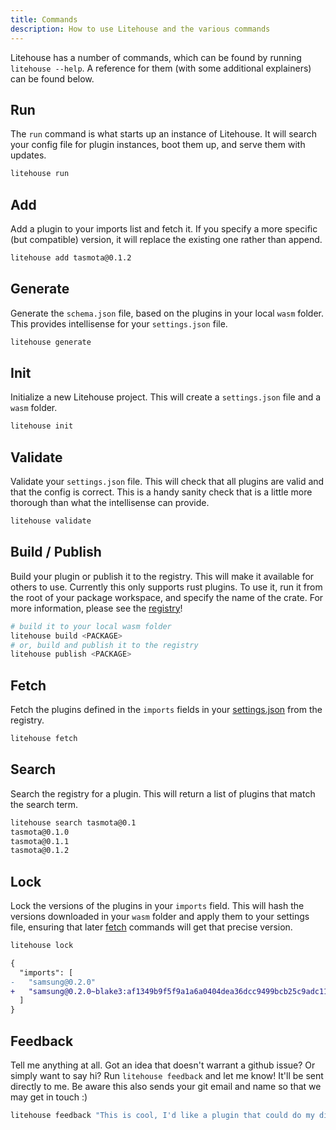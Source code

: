 ```yaml
---
title: Commands
description: How to use Litehouse and the various commands
---
```


Litehouse has a number of commands, which can be found by running `litehouse --help`. A reference for them (with some additional explainers) can be found
below.

## Run

The `run` command is what starts up an instance of Litehouse. It will search
your config file for plugin instances, boot them up, and serve them with updates.

```bash title="Terminal"
litehouse run
```

## Add

Add a plugin to your imports list and fetch it. If you specify a more specific
(but compatible) version, it will replace the existing one rather than append.

```bash title="Terminal"
litehouse add tasmota@0.1.2
```

## Generate

Generate the `schema.json` file, based on the plugins in your local `wasm` folder. This provides intellisense for your `settings.json` file.

```bash title="Terminal"
litehouse generate
```

## Init

Initialize a new Litehouse project. This will create a `settings.json` file and a `wasm` folder.

```bash title="Terminal"
litehouse init
```

## Validate

Validate your `settings.json` file. This will check that all plugins are valid and that the config is correct. This is a handy sanity check that is a little
more thorough than what the intellisense can provide.

```bash title="Terminal"
litehouse validate
```

## Build / Publish

Build your plugin or publish it to the registry. This will make it available for others to use. Currently this only supports rust plugins. To use it, run it
from the root of your package workspace, and specify the name of the crate.
For more information, please see the [registry](/registry)!

```bash title="Terminal"
# build it to your local wasm folder
litehouse build <PACKAGE>
# or, build and publish it to the registry
litehouse publish <PACKAGE>
```

## Fetch

Fetch the plugins defined in the `imports` fields in your [settings.json](/docs/settings) from the registry.

```bash title="Terminal"
litehouse fetch
```

## Search

Search the registry for a plugin. This will return a list of plugins that match the search term.

```bash title="Terminal"
litehouse search tasmota@0.1
tasmota@0.1.0
tasmota@0.1.1
tasmota@0.1.2
```

## Lock

Lock the versions of the plugins in your `imports` field. This will hash the
versions downloaded in your `wasm` folder and apply them to your settings file,
ensuring that later [fetch](#fetch) commands will get that precise version.

```bash title="Terminal"
litehouse lock
```

```diff title="settings.json"
{
  "imports": [
-   "samsung@0.2.0"
+   "samsung@0.2.0~blake3:af1349b9f5f9a1a6a0404dea36dcc9499bcb25c9adc112b7cc9a93cae41f3262"
  ]
}
```

## Feedback

Tell me anything at all. Got an idea that doesn't warrant a github issue? Or
simply want to say hi? Run `litehouse feedback` and let me know! It'll be sent
directly to me. Be aware this also sends your git email and name so that we
may get in touch :)

```bash title="Terminal"
litehouse feedback "This is cool, I'd like a plugin that could do my dishes..."
```
